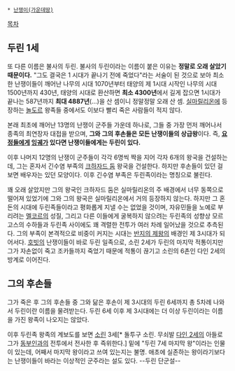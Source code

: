  * [[난쟁이(가운데땅)]]

[[목차]]

== 두린 1세 ==
또 다른 이름은 불사의 두린. 불사의 두린이라는 이름이 붙은 이유는 '''정말로 오래 살았기 때문이다.''' "그도 결국은 1 시대가 끝나기 전에 죽었다"라는 서술이 된 것으로 보아 최소한 난쟁이들이 깨어난 나무의 시대 1070년부터 태양의 제 1시대 시작인 나무의 시대 1500년까지 430년, 태양의 시대로 환산하면 '''최소 4300년'''에서 길게 잡으면 1시대가 끝나는 587년까지 '''최대 4887년'''(...)을 산 셈이니 정말정말 오래 산 셈. [[실마릴리온]]에 등장하는 [[놀도르]] 왕족들 중에서도 이보다 빨리 죽은 사람들이 적지 않다.

본래 최초에 깨어난 13명의 난쟁이 군주들 가운데 하나로, 그들 중 가장 먼저 깨어나서 종족의 최연장자 대접을 받으며, '''그와 그의 후손들은 모든 난쟁이들의 상급왕'''이다. 즉, '''[[요정(반지의 제왕)|요정]]들에게 [[잉궤]]가 있다면 난쟁이들에게는 두린이 있다.'''

이후 나머지 12명의 난쟁이 군주들이 각각 6명씩 짝을 지어 각자 6개의 왕국을 건설하는데, 그는 혼자서 긴수염 부족의 [[모리아|크하자드 둠]] 왕국을 건설한다. 하지만 후손들이 있던 걸 보면 배우자는 있던 모양이다. 이후 긴수염 부족은 두린족이라는 명칭으로 불린다.

꽤 오래 살았지만 그의 왕국인 크하자드 둠은 실마릴리온의 주 배경에서 너무 동쪽으로 떨어져 있었기에 그와 그의 왕국은 실마릴리온에서 거의 등장하지 않는다. 하지만 그 혼돈의 시대에 두린족들이라고 평화롭게 지낼 수는 없었을 것이며, 자유민들을 노예로 부리려는 [[멜코르]]의 성질, 그리고 다른 이들에게 굴복하지 않으려는 두린족의 성향상 모르고스의 수하들과 두린족 사이에도 꽤 격렬한 전투가 여러 차례 일어났을 것으로 추측된다. 그의 부족이 본격적으로 비중이 커지는 시대는 [[반지의 제왕]]의 배경인 제 3시대가 되어서다. 
[[호빗]]의 난쟁이들이 바로 두린 일족으로, 소린 2세가 두린의 마지막 적통이지만 그가 자손없이 죽고 조카들까지 죽었기 때문에 적통이 끊기고 소린의 6촌인 다인 2세의 방계로 이어진다. 

== 그의 후손들 ==
그가 죽은 후 그의 후손들 중 그와 닮은 후손이 제 3시대의 두린 6세까지 총 5차례 나와서 두린이란 이름을 물려받는다. 두린 6세 이후 제 3시대에는 더 이상 두린이라는 이름을 가진 왕족이 나오지는 않았다.

이후 두린족 왕족의 계보도를 보면 [[소린]] 3세[* 돌투구 소린. 무쇠발 [[다인 2세]]의 아들로 그가 [[동부인]]과의 전투에서 전사한 후 즉위한다.] 밑에 "두린 7세 마지막 왕"이라는 인물이 있는데, 어째서 마지막 왕이라고 쓰여 있는지는 불명. 애초에 실존하는 왕이라기보다는 난쟁이들이 바라는 이상적인 군주라는 설도 있다. --두린 단군설--
